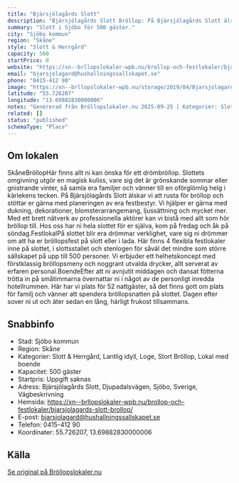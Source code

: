 ```yaml
---
title: "Bjärsjölagårds Slott"
description: "Bjärsjölagårds Slott Bröllop: På Bjärsjölagårds Slott älskar vi att rusta för bröllop och stöttar er gärna med planeringen av era festbestyr."
summary: "Slott i Sjöbo för 500 gäster."
city: "Sjöbo kommun"
region: "Skåne"
style: "Slott & Herrgård"
capacity: 500
startPrice: 0
website: "https://xn--brllopslokaler-wpb.nu/brollop-och-festlokaler/bjarsjolagards-slott-brollop/"
email: "bjarsjolagard@hushallningssallskapet.se"
phone: "0415-412 90"
image: "https://xn--brllopslokaler-wpb.nu/storage/2019/04/Bjarsjolagards-Slott-brollopslokal-sjobo-brollop-skane-visning.webp"
latitude: "55.726207"
longitude: "13.69882830000006"
notes: "Genererad från Bröllopslokaler.nu 2025-09-25 | Kategorier: Slott & Herrgård, Lantlig idyll, Loge, Stort Bröllop, Lokal med boende"
related: []
status: "published"
schemaType: "Place"
---
```


## Om lokalen

SkåneBröllopHär finns allt ni kan önska för ett drömbröllop. Slottets omgivning utgör en magisk kuliss, vare sig det är grönskande sommar eller gnistrande vinter, så samla era familjer och vänner till en oförglömlig helg i kärlekens tecken. På Bjärsjölagårds Slott älskar vi att rusta för bröllop och stöttar er gärna med planeringen av era festbestyr. Vi hjälper er gärna med dukning, dekorationer, blomsterarrangemang, ljussättning och mycket mer. Med ett brett nätverk av professionella aktörer kan vi bistå med allt som hör bröllop till. Hos oss har ni hela slottet för er själva, kom på fredag och åk på söndag.FestlokalPå slottet blir era drömmar verklighet, vare sig ni drömmer om att ha er bröllopsfest på slott eller i lada. Här finns 4 flexibla festlokaler inne på slottet, i slottsstallet och stenlogen för såväl det mindre som större sällskapet på upp till 500 personer. Vi erbjuder ett helhetskoncept med förstklassig bröllopsmeny och noggrant utvalda drycker, allt serverat av erfaren personal.BoendeEfter att ni avnjutit middagen och dansat fötterna trötta in på småtimmarna övernattar ni i något av de personligt inredda hotellrummen. Här har vi plats för 52 nattgäster, så det finns gott om plats för familj och vänner att spendera bröllopsnatten på slottet. Dagen efter sover ni ut och äter sedan en lång, härligt frukost tillsammans.

## Snabbinfo

- Stad: Sjöbo kommun
- Region: Skåne
- Kategorier: Slott & Herrgård, Lantlig idyll, Loge, Stort Bröllop, Lokal med boende
- Kapacitet: 500 gäster
- Startpris: Uppgift saknas
- Adress: Bjärsjölagårds Slott, Djupadalsvägen, Sjöbo, Sverige, Vägbeskrivning
- Hemsida: https://xn--brllopslokaler-wpb.nu/brollop-och-festlokaler/bjarsjolagards-slott-brollop/
- E-post: bjarsjolagard@hushallningssallskapet.se
- Telefon: 0415-412 90
- Koordinater: 55.726207, 13.69882830000006

## Källa

[Se original på Bröllopslokaler.nu](https://xn--brllopslokaler-wpb.nu/brollop-och-festlokaler/bjarsjolagards-slott-brollop/)
